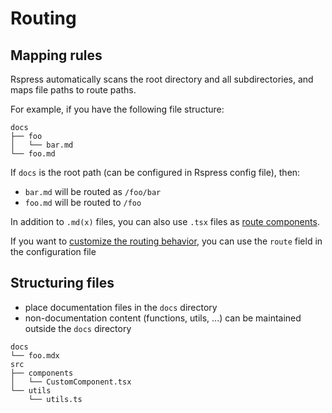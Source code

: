 # Routing

## Mapping rules

Rspress automatically scans the root directory and all subdirectories, and maps file paths to route paths.

For example, if you have the following file structure:

```
docs
├── foo
│   └── bar.md
└── foo.md
```

If `docs` is the root path (can be configured in Rspress config file), then:
- `bar.md` will be routed as `/foo/bar`
- `foo.md` will be routed to `/foo`

In addition to `.md(x)` files, you can also use `.tsx` files as [route components](https://rspress.dev/guide/basic/conventional-route#component-routing).

If you want to [customize the routing behavior](https://rspress.dev/guide/basic/conventional-route#custom-behavior), you can use the `route` field in the configuration file


## Structuring files

- place documentation files in the `docs` directory
- non-documentation content (functions, utils, ...) can be maintained outside the `docs` directory

```
docs
└── foo.mdx
src
├── components
│   └── CustomComponent.tsx
└── utils
    └── utils.ts
```